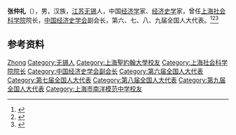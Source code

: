 '''张仲礼'''（{{bd|1920年|4月10日|2015年|9月19日|catIdx=Zhang}}），男，汉族，[[江苏|江苏]][[无锡|无锡]]人，中国[[经济学|经济学]]家、[[经济史学|经济史学]]家，曾任[[上海社会科学院|上海社会科学院]]院长，[[中国经济史学会|中国经济史学会]]副会长，第六、七、八、九届全国人大代表。<ref>{{Cite book|title=中国当代文化名人小传|author=伍杰主编; 崔运玺, 王伟华, 周昌喜副主编|publisher=辽宁人民出版社|year=1993|isbn=9787205022938|location=沈阳|pages=}}</ref><ref>{{Cite book|title=中华当代文化名人大辞典|author=张品兴, 殷登祥, 陈有进等主编|publisher=中国广播电视出版社|year=1992|isbn=9787504315137|location=北京|pages=}}</ref><ref>{{Cite book|title=中华人民共和国职官志|author=何虎生, 李耀东, 向常福主编|publisher=中国社会出版社|year=2003|isbn=9787800883934|location=北京|pages=}}</ref>

== 参考资料 ==
{{reflist}}

{{中国人物小作品}}
{{Navboxes
| title  = 张仲礼在[[中国经济史学会|中国经济史学会]]的职务
| list1  =
{{中国经济史学会第二届理事会}}
}}

{{Authority control}}
{{DEFAULTSORT:Zhang张}}
[[Category:张姓|Zhong]]
[[Category:无锡人|Category:无锡人]]
[[Category:上海聖約翰大學校友|Category:上海聖約翰大學校友]]
[[Category:上海社会科学院院长|Category:上海社会科学院院长]]
[[Category:中国经济史学会副会长|Category:中国经济史学会副会长]]
[[Category:第六届全国人大代表|Category:第六届全国人大代表]]
[[Category:第七届全国人大代表|Category:第七届全国人大代表]]
[[Category:第八届全国人大代表|Category:第八届全国人大代表]]
[[Category:第九届全国人大代表|Category:第九届全国人大代表]]
[[Category:上海市南洋模范中学校友|Category:上海市南洋模范中学校友]]